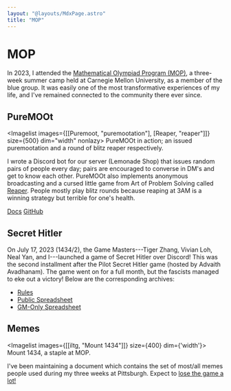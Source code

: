 ```yaml
---
layout: "@layouts/MdxPage.astro"
title: "MOP"
---
```



# MOP

In 2023, I attended the
[Mathematical Olympiad Program (MOP)](https://web.evanchen.cc/mop.html), a
three-week summer camp held at Carnegie Mellon University, as a member of the
blue group. It was easily one of the most transformative experiences of my life,
and I've remained connected to the community there ever since.

## PureMOOt



<Imagelist images={[[Puremoot, "puremootation"], [Reaper, "reaper"]]} size={500} dim="width" nonlazy>
  PureMOOt in action; an issued puremootation and a round of blitz reaper respectively.
</Imagelist>

I wrote a Discord bot for our server (Lemonade Shop) that issues random pairs of
people every day; pairs are encouraged to converse in DM's and get to know each
other. PureMOOt also implements anonymous broadcasting and a cursed little game
from Art of Problem Solving called [Reaper](https://aops.com/reaper). People
mostly play blitz rounds because reaping at 3AM is a winning strategy but
terrible for one's health.

[Docs](https://puremoot.junickim.me/docs)
[GitHub](https://github.com/junikimm717/puremoot)

## Secret Hitler

On July 17, 2023 (1434/2), the Game Masters---Tiger Zhang, Vivian Loh, Neal Yan,
and I---launched a game of Secret Hitler over Discord! This was the second
installment after the Pilot Secret Hitler game (hosted by Advaith Avadhanam).
The game went on for a full month, but the fascists managed to eke out a
victory! Below are the corresponding archives:

- [Rules](https://docs.google.com/document/d/1MkjI37VyLUUpq4MXB7u6R3YPBSQ4xqmF-H0FNfo_5LI/edit#heading=h.46bfll5zm5yo)
- [Public Spreadsheet](https://docs.google.com/spreadsheets/d/1g0sH1l7K7ceMQ9WZ0Inxr2Lld-BGTMuNX2wJTq8Fi6Y/edit?usp=sharing)
- [GM-Only Spreadsheet](https://docs.google.com/spreadsheets/d/1jLf5BYkwEaNlg4oFgRa876Ap2koxYv0ptkkoN29_ikE/edit#gid=1383629837)

## Memes


<Imagelist images={[[iltg, "Mount 1434"]]} size={400} dim={'width'}>
  Mount 1434, a staple at MOP.
</Imagelist>

I've been maintaining a document which
contains the set of most/all memes people used during my three weeks at
Pittsburgh. Expect to [lose the game a lot!](/mop_degen.pdf)

